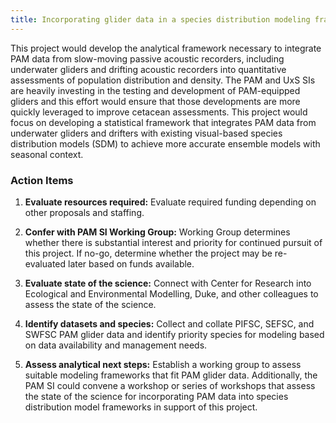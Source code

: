 ```yaml
---
title: Incorporating glider data in a species distribution modeling framework
---
```


This project would develop the analytical framework necessary to integrate PAM data from slow-moving passive acoustic recorders, including underwater gliders and drifting acoustic recorders into quantitative assessments of population distribution and density. The PAM and UxS SIs are heavily investing in the testing and development of PAM-equipped gliders and this effort would ensure that those developments are more quickly leveraged to improve cetacean assessments. This project would focus on developing a statistical framework that integrates PAM data from underwater gliders and drifters with existing visual-based species distribution models (SDM) to achieve more accurate ensemble models with seasonal context.

### **Action Items**

1.  **Evaluate resources required:** Evaluate required funding depending on other proposals and staffing.

2.  **Confer with PAM SI Working Group:** Working Group determines whether there is substantial interest and priority for continued pursuit of this project. If no-go, determine whether the project may be re-evaluated later based on funds available.

3.  **Evaluate state of the science:** Connect with Center for Research into Ecological and Environmental Modelling, Duke, and other colleagues to assess the state of the science.

4.  **Identify datasets and species:** Collect and collate PIFSC, SEFSC, and SWFSC PAM glider data and identify priority species for modeling based on data availability and management needs.

5.  **Assess analytical next steps:** Establish a working group to assess suitable modeling frameworks that fit PAM glider data. Additionally, the PAM SI could convene a workshop or series of workshops that assess the state of the science for incorporating PAM data into species distribution model frameworks in support of this project.
